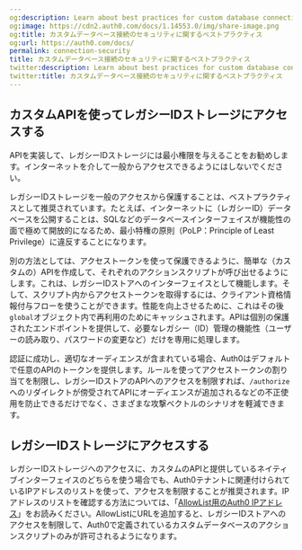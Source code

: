 ```yaml
---
og:description: Learn about best practices for custom database connection security.
og:image: https://cdn2.auth0.com/docs/1.14553.0/img/share-image.png
og:title: カスタムデータベース接続のセキュリティに関するベストプラクティス
og:url: https://auth0.com/docs/
permalink: connection-security
title: カスタムデータベース接続のセキュリティに関するベストプラクティス
twitter:description: Learn about best practices for custom database connection security.
twitter:title: カスタムデータベース接続のセキュリティに関するベストプラクティス
---
```


## カスタムAPIを使ってレガシーIDストレージにアクセスする

APIを実装して、レガシーIDストレージには最小権限を与えることをお勧めします。インターネットを介して一般からアクセスできるようにはしないでください。

レガシーIDストレージを一般のアクセスから保護することは、ベストプラクティスとして推奨されています。たとえば、インターネットに（レガシーID）データベースを公開することは、SQLなどのデータベースインターフェイスが機能性の面で極めて開放的になるため、最小特権の原則（PoLP：Principle of Least Privilege）に違反することになります。

別の方法としては、アクセストークンを使って保護できるように、簡単な（カスタムの）APIを作成して、それぞれのアクションスクリプトが呼び出せるようにします。これは、レガシーIDストアへのインターフェイスとして機能します。そして、スクリプト内からアクセストークンを取得するには、クライアント資格情報付与フローを使うことができます。性能を向上させるために、これはその後`global`オブジェクト内で再利用のためにキャッシュされます。APIは個別の保護されたエンドポイントを提供して、必要なレガシー（ID）管理の機能性（ユーザーの読み取り、パスワードの変更など）だけを専用に処理します。

認証に成功し、適切なオーディエンスが含まれている場合、Auth0はデフォルトで任意のAPIのトークンを提供します。ルールを使ってアクセストークンの割り当てを制限し、レガシーIDストアのAPIへのアクセスを制限すれば、`/authorize`へのリダイレクトが傍受されてAPIにオーディエンスが追加されるなどの不正使用を防止できるだけでなく、さまざまな攻撃ベクトルのシナリオを軽減できます。



## レガシーIDストレージにアクセスする

レガシーIDストレージへのアクセスに、カスタムのAPIと提供しているネイティブインターフェイスのどちらを使う場合でも、Auth0テナントに関連付けられているIPアドレスのリストを使って、アクセスを制限することが推奨されます。IPアドレスのリストを確認する方法については、「[AllowList用のAuth0 IPアドレス](/security/data-security/allowlist)」をお読みください。AllowListにURLを追加すると、レガシーIDストアへのアクセスを制限して、Auth0で定義されているカスタムデータベースのアクションスクリプトのみが許可されるようになります。